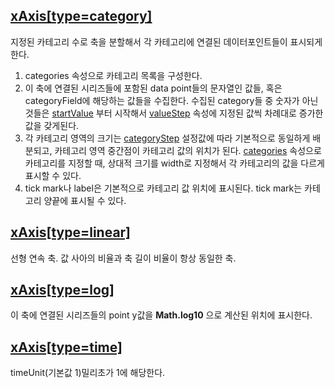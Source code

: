 ## [xAxis[type=category]](./xAxis/category)
지정된 카테고리 수로 축을 분할해서 각 카테고리에 연결된 데이터포인트들이 표시되게 한다.


1. categories 속성으로 카테고리 목록을 구성한다.
2. 이 축에 연결된 시리즈들에 포함된 data point들의 문자열인 값들, 혹은 categoryField에 해당하는 값들을 수집한다.
   수집된 category들 중 숫자가 아닌 것들은  [startValue](#startValue) 부터 시작해서  [valueStep](#valueStep)  속성에 지정된 값씩 차례대로 증가한 값을 갖게된다.
3. 각 카테고리 영역의 크기는  [categoryStep](#categoryStep)  설정값에 따라 기본적으로 동일하게 배분되고, 
   카테고리 영역 중간점이 카테고리 값의 위치가 된다.
    [categories](/config/config/xAxis/category#categories)  속성으로 카테고리를 지정할 때, 상대적 크기를 width로 지정해서 각 카테고리의 값을 다르게 표시할 수 있다.
4. tick mark나 label은 기본적으로 카테고리 값 위치에 표시된다.
   tick mark는 카테고리 양끝에 표시될 수 있다.
## [xAxis[type=linear]](./xAxis/linear)
선형 연속 축.
값 사아의 비율과 축 길이 비율이 항상 동일한 축.
## [xAxis[type=log]](./xAxis/log)
이 축에 연결된 시리즈들의 point y값을  **Math.log10** 으로 계산된 위치에 표시한다.
## [xAxis[type=time]](./xAxis/time)
timeUnit(기본값 1)밀리초가 1에 해당한다.
